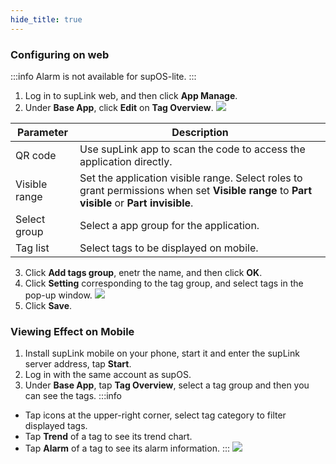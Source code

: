 ```yaml
---
hide_title: true
---
```


### Configuring on web
:::info
Alarm is not available for supOS-lite.
:::

1. Log in to supLink web, and then click **App Manage**.
2. Under **Base App**, click **Edit** on **Tag Overview**.
![](https://wordpressfreezonex.oss-accelerate.aliyuncs.com/supLink/44.png)

<table>
    <thead>
      <tr>
        <th>Parameter</th>
        <th>Description</th>
      </tr>
    </thead>
    <tbody>
    <tr>
        <td>QR code</td>
        <td>Use supLink app to scan the code to access the application directly.</td>
      </tr>
      <tr>
        <td>Visible range</td>
        <td>Set the application visible range. Select roles to grant permissions when set <b>Visible range</b> to <b>Part visible</b> or <b>Part invisible</b>.</td>
      </tr>
      <tr>
        <td>Select group</td>
        <td>Select a app group for the application.</td>
      </tr>
      <tr>
        <td>Tag list</td>
        <td>Select tags to be displayed on mobile.</td>
      </tr>
    </tbody>
</table>

3. Click **Add tags group**, enetr the name, and then click **OK**.
4. Click **Setting** corresponding to the tag group, and select tags in the pop-up window.
![](https://wordpressfreezonex.oss-accelerate.aliyuncs.com/supLink/21.png)
5. Click **Save**.

### Viewing Effect on Mobile

1. Install supLink mobile on your phone, start it and enter the supLink server address, tap **Start**.
2. Log in with the same account as supOS.
3. Under **Base App**, tap **Tag Overview**, select a tag group and then you can see the tags.
:::info
- Tap icons at the upper-right corner, select tag category to filter displayed tags.
- Tap **Trend** of a tag to see its trend chart.
- Tap **Alarm** of a tag to see its alarm information.
:::
![](https://wordpressfreezonex.oss-accelerate.aliyuncs.com/supLink/45.png)


